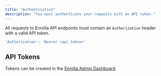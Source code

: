 ```yaml
---
title: "Authentication"
description: "You must authenticate your requests with an API token."
---
```


All requests to Enrolla API endpoints must contain an `Authorization` header with a valid API token.

```bash
'Authorization': 'Bearer <api_token>'
```

## API Tokens

Tokens can be created in the [Enrolla Admin Dashboard](https://app.enrolla.io/apiTokens).
